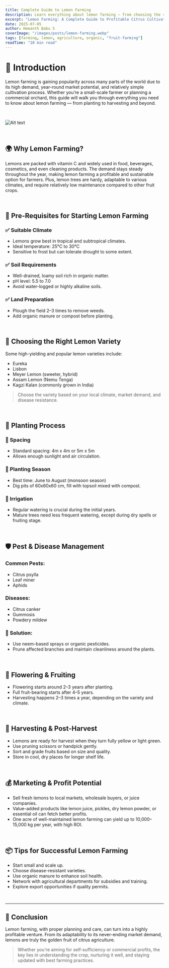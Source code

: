 ```yaml
---
title: Complete Guide to Lemon Farming
description: Learn everything about lemon farming — from choosing the right variety to harvesting and marketing.
excerpt: "Lemon Farming: A Complete Guide to Profitable Citrus Cultivation"
date: 2025-07-05
author: Hemanth Babu S
coverImage: "/images/posts/lemon-farming.webp"
tags: [farming, lemon, agriculture, organic, "fruit-farming"]
readTime: "10 min read"
---
```


# **🌱 Introduction**

Lemon farming is gaining popularity across many parts of the world due to its high demand, year-round market potential, and relatively simple cultivation process. Whether you’re a small-scale farmer or planning a commercial orchard, this guide will walk you through everything you need to know about lemon farming — from planting to harvesting and beyond.

<br />

![Alt text](/images/posts/lemon-farming.webp "Lemon Farming")

<br />

## **🌍 Why Lemon Farming?**

Lemons are packed with vitamin C and widely used in food, beverages, cosmetics, and even cleaning products. The demand stays steady throughout the year, making lemon farming a profitable and sustainable option for farmers. Plus, lemon trees are hardy, adaptable to various climates, and require relatively low maintenance compared to other fruit crops.

<br />

## **🧾 Pre-Requisites for Starting Lemon Farming**

### ✅ Suitable Climate

- Lemons grow best in tropical and subtropical climates.
- Ideal temperature: 25°C to 30°C
- Sensitive to frost but can tolerate drought to some extent.

### ✅ Soil Requirements

- Well-drained, loamy soil rich in organic matter.
- pH level: 5.5 to 7.0
- Avoid water-logged or highly alkaline soils.

### ✅ Land Preparation

- Plough the field 2–3 times to remove weeds.
- Add organic manure or compost before planting.

<br />

## **🌱 Choosing the Right Lemon Variety**

Some high-yielding and popular lemon varieties include:

- Eureka
- Lisbon
- Meyer Lemon (sweeter, hybrid)
- Assam Lemon (Nemu Tenga)
- Kagzi Kalan (commonly grown in India)

> Choose the variety based on your local climate, market demand, and disease resistance.

<br />

## **🌿 Planting Process**

### 🔹 Spacing

- Standard spacing: 4m x 4m or 5m x 5m
- Allows enough sunlight and air circulation.

### 🔹 Planting Season

- Best time: June to August (monsoon season)
- Dig pits of 60x60x60 cm, fill with topsoil mixed with compost.

### 🔹 Irrigation

- Regular watering is crucial during the initial years.
- Mature trees need less frequent watering, except during dry spells or fruiting stage.

<br />

## **🛡️ Pest & Disease Management**

### Common Pests:

- Citrus psylla
- Leaf miner
- Aphids

### Diseases:

- Citrus canker
- Gummosis
- Powdery mildew

### **🧪 Solution:**

- Use neem-based sprays or organic pesticides.
- Prune affected branches and maintain cleanliness around the plants.

<br />

## **🌼 Flowering & Fruiting**

- Flowering starts around 2–3 years after planting.
- Full fruit-bearing starts after 4–5 years.
- Harvesting happens 2–3 times a year, depending on the variety and climate.

<br />

## **🧺 Harvesting & Post-Harvest**

- Lemons are ready for harvest when they turn fully yellow or light green.
- Use pruning scissors or handpick gently.
- Sort and grade fruits based on size and quality.
- Store in cool, dry places for longer shelf life.

<br />

## **💰 Marketing & Profit Potential**

- Sell fresh lemons to local markets, wholesale buyers, or juice companies.
- Value-added products like lemon juice, pickles, dry lemon powder, or essential oil can fetch better profits.
- One acre of well-maintained lemon farming can yield up to 10,000–15,000 kg per year, with high ROI.

<br />

## **📦 Tips for Successful Lemon Farming**

- Start small and scale up.
- Choose disease-resistant varieties.
- Use organic manure to enhance soil health.
- Network with agricultural departments for subsidies and training.
- Explore export opportunities if quality permits.

<br />

---

## **🧠 Conclusion**

Lemon farming, with proper planning and care, can turn into a highly profitable venture. From its adaptability to its never-ending market demand, lemons are truly the golden fruit of citrus agriculture.

> Whether you're aiming for self-sufficiency or commercial profits, the key lies in understanding the crop, nurturing it well, and staying updated with best farming practices.
